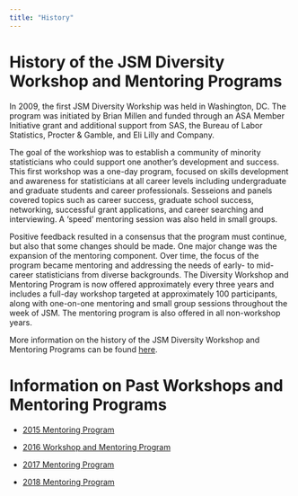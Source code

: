 ---
title: "History"
---

# History of the JSM Diversity Workshop and Mentoring Programs

In 2009, the first JSM Diversity Workship was held in Washington, DC.  The program was initiated by Brian Millen and funded through an ASA Member Initiative grant and additional support from SAS, the Bureau of Labor Statistics, Procter & Gamble, and Eli Lilly and Company. 

The goal of the workshiop was to establish a community of minority statisticians who could support one another's development and success.  This first workshop was a one-day program, focused on skills development and awareness for statisticians at all career levels including undergraduate and graduate students and career professionals. Sesseions and panels covered topics such as career success, graduate school success, networking, successful grant applications, and career searching and interviewing. A 'speed' mentoring session was also held in small groups. 

Positive feedback resulted in a consensus that the program must continue, but also that some changes should be made. One major change was the expansion of the mentoring component.  Over time, the focus of the program became mentoring and addressing the needs of early- to mid-career statisticians from diverse backgrounds.  The Diversity Workshop and Mentoring Program is now offered approximately every three years and includes a full-day workshop targeted at approximately 100 participants, along with one-on-one mentoring and small group sessions throughout the week of JSM. The mentoring program is also offered in all non-workshop years.

More information on the history of the JSM Diversity Workshop and Mentoring Programs can be found [here](http://magazine.amstat.org/blog/2016/09/01/jsmdiversity/).



# Information on Past Workshops and Mentoring Programs

- [2015 Mentoring Program](https://community.amstat.org/cmis/events/dwmp/dmp2015)

- [2016 Workshop and Mentoring Program](https://community.amstat.org/cmis/events/dwmp/dwmp2016)

- [2017 Mentoring Program](https://community.amstat.org/cmis/events/dwmp/dmp2017)

- [2018 Mentoring Program](https://community.amstat.org/cmis/events/dwmp/dmp2018)


